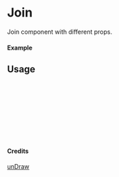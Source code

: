
<Meta of={Join} title="unDraw/Join" />

# Join

Join component with different props.

#### Example

<Canvas of={Join.Primary} />

## Usage

```ts
import { Join } from "yadl-ui";

const Example = () => {
  return (
      <Join />
  );
};

export default Example;
```

#### Credits
[unDraw](https://undraw.co/illustrations)
